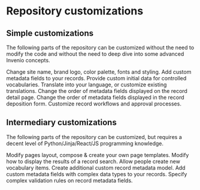 

# Repository customizations

## Simple customizations

The following parts of the repository can be customized without the need to modify the code and without the need to deep dive into some advanced Invenio concepts.

<Cards>
<Card title='Branding' arrow href="/customize/branding/theme">Change site name, brand logo, color palette, fonts and styling.</Card>
<Card title='Custom fields' arrow href="/customize/record/custom_fields">Add custom metadata fields to your records.</Card>
<Card title='Vocabularies' arrow href="/customize/vocabularies/initial_data">Provide custom initial data for controlled vocabularies.</Card>
<Card title='Translations' arrow href="/customize/translations">Translate into your language, or customize existing translations.</Card>
<Card title='Record landing page' arrow href="/customize/record/detail">Change the order of metadata fields displayed on the record detail page.</Card>
<Card title='Record deposition' arrow href="/customize/record/deposit">Change the order of metadata fields displayed in the record deposition form.</Card>
<Card title='Record workflows' arrow href="/customize/workflows">Customize record workflows and approval processes.</Card>
</Cards>


## Intermediary customizations

The following parts of the repository can be customized, but requires a decent level of Python/Jinja/React/JS programming knowledge.

<Cards>
<Card title='Page templates' arrow href="/customize/branding/templating">Modify pages layout, compose & create your own page templates.</Card>
<Card title='Search results' arrow href="/customize/record/search">Modify how to display the results of a record search.</Card>
<Card title='Editable vocabularies' arrow href="/customize/vocabularies/editable">Allow people create new vocabulary items.</Card>
<Card title='Create record model' arrow href="/customize/record/new_model">Create additional custom record metadata model.</Card>
<Card title='Complex custom fields' arrow href="/customize/record/complex_fields">Add custom metadata fields with complex data types to your records.</Card>
<Card title='Complex validation' arrow href="/customize/record/complex_validation">Specify complex validation rules on record metadata fields.</Card>
</Cards>

